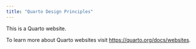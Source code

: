 ```yaml
---
title: "Quarto Design Principles"
---
```


This is a Quarto website.

To learn more about Quarto websites visit <https://quarto.org/docs/websites>.
